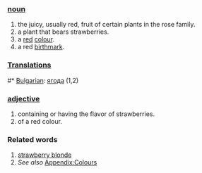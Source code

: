 ===[[noun]]===
#the juicy, usually red, fruit of certain plants in the rose family.
#a plant that bears strawberries.
#a [[red]] [[color|colour]].
#a red [[birthmark]].
===[[Translation]]s===
#* [[Bulgarian]]: [[ягода]] (1,2)
===[[adjective]]===
#containing or having the flavor of strawberries.
#of a red colour.
===Related words===
#[[strawberry blonde]]
#''See also'' [[Wiktionary_Appendix:Colours|Appendix:Colours]]